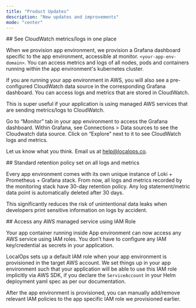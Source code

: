 ```yaml
---
title: "Product Updates"
description: "New updates and improvements"
mode: "center"
---
```


<Update label="Jan 27th, 2025">
  ## See CloudWatch metrics/logs in one place

  When we provision app environment, we provision a Grafana dashboard specific to the app environment, accessible at
  monitor. `<your-app-env-domain>`. You can access metrics and logs of all nodes, pods and containers running within the
  app environment's kubernetes cluster.

  If you are running your app environment in AWS, you will also see a pre-configured CloudWatch data source in the
  corresponding Grafana dashboard. You can access logs and metrics that are stored in CloudWatch.

  This is super useful if your application is using managed AWS services that are sending metrics/logs to CloudWatch.

  Go to “Monitor” tab in your app environment to access the Grafana dashboard. Within Grafana, see Connections \> Data sources to see the Cloudwatch data source. Click on “Explore” next to it to see CloudWatch logs and metrics.

  Let us know what you think. Email us at [help@localops.co](mailto:help@localops.co).
</Update>

<Update label="January 24th, 2025">
  ## Standard retention policy set on all logs and metrics

  Every app environment comes with its own unique instance of Loki \+ Prometheus \+ Grafana stack. From now, all logs and metrics recorded by the monitoring stack have 30-day retention policy. Any log statement/metric data point is automatically deleted after 30 days.

  This significantly reduces the risk of unintentional data leaks when developers print sensitive information on logs by
  accident.
</Update>

<Update label="January 23rd, 2025">
  ## Access any AWS managed service using IAM Role

  Your app container running inside App environment can now access any AWS service using IAM roles. You don’t have to
  configure any IAM key/credential as secrets in your application.

  LocalOps sets up a default IAM role when your app environment is provisioned in the target AWS account. We set things up
  in your app environment such that your application will be able to use this IAM role implicitly via AWS SDK, if you
  declare the `ServiceAccount` in your Helm deployment yaml spec as per our documentation.

  After the app environment is provisioned, you can manually add/remove relevant IAM policies to the app specific IAM role
  we provisioned earlier.
</Update>